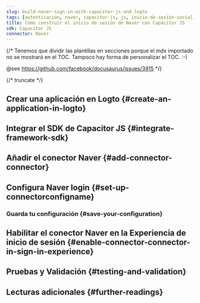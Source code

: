```yaml
---
slug: build-naver-sign-in-with-capacitor-js-and-logto
tags: [autenticación, naver, capacitor-js, js, inicio-de-sesión-social, inicio-de-sesión, login]
title: Cómo construir el inicio de sesión de Naver con Capacitor JS
sdk: Capacitor JS
connector: Naver
---
```


{/*
  Tenemos que dividir las plantillas en secciones porque el mdx importado no se mostrará en el TOC.
  Tampoco hay forma de personalizar el TOC. :-)

  @see https://github.com/facebook/docusaurus/issues/3915
*/}




{/* truncate */}

<Intro connector={connector} sdk="Capacitor JS" link="https://capacitorjs.com" />

## Crear una aplicación en Logto \{#create-an-application-in-logto}

<CreateApplication type="Aplicación nativa (Native app)" framework="Capacitor JS" />

## Integrar el SDK de Capacitor JS \{#integrate-framework-sdk}

<IntegrateSdk />

## Añadir el conector Naver \{#add-connector-connector}

<AddSocialConnector connector={connector} framework="Capacitor JS" />

## Configura Naver login \{#set-up-connectorconfigname}

<ConnectorGuide />

### Guarda tu configuración \{#save-your-configuration}

<SaveYourConfiguration connector={connector} />

## Habilitar el conector Naver en la Experiencia de inicio de sesión \{#enable-connector-connector-in-sign-in-experience}

<EnableSocialConnector connector={connector} />

## Pruebas y Validación \{#testing-and-validation}

<TestingAndValidation connector={connector} sdk="Capacitor JS" />

## Lecturas adicionales \{#further-readings}

<FurtherReadings />
